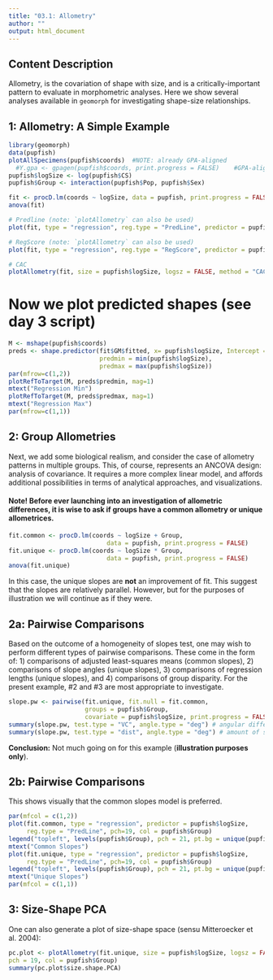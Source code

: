 ```yaml
---
title: "03.1: Allometry"
author: ""
output: html_document
---
```


## **Content Description**

Allometry, is the covariation of shape with size, and is a critically-important pattern to evaluate in morphometric analyses. Here we show several analyses available in `geomorph` for investigating shape-size relationships. 

## **1: Allometry: A Simple Example**

```r
library(geomorph)
data(pupfish)
plotAllSpecimens(pupfish$coords)  #NOTE: already GPA-aligned
  #Y.gpa <- gpagen(pupfish$coords, print.progress = FALSE)    #GPA-alignment  
pupfish$logSize <- log(pupfish$CS)
pupfish$Group <- interaction(pupfish$Pop, pupfish$Sex)

fit <- procD.lm(coords ~ logSize, data = pupfish, print.progress = FALSE) 
anova(fit)

# Predline (note: `plotAllometry` can also be used)
plot(fit, type = "regression", reg.type = "PredLine", predictor = pupfish$logSize, pch = 19)

# RegScore (note: `plotAllometry` can also be used)
plot(fit, type = "regression", reg.type = "RegScore", predictor = pupfish$logSize, pch = 19)

# CAC
plotAllometry(fit, size = pupfish$logSize, logsz = FALSE, method = "CAC", pch = 19)
```

# Now we plot predicted shapes (see day 3 script)

```r
M <- mshape(pupfish$coords)
preds <- shape.predictor(fit$GM$fitted, x= pupfish$logSize, Intercept = TRUE, 
                         predmin = min(pupfish$logSize), 
                         predmax = max(pupfish$logSize)) 
par(mfrow=c(1,2))
plotRefToTarget(M, preds$predmin, mag=1)
mtext("Regression Min")
plotRefToTarget(M, preds$predmax, mag=1)
mtext("Regression Max")
par(mfrow=c(1,1))
```



## **2: Group Allometries**

Next, we add some biological realism, and consider the case of allometry patterns in multiple groups. This, of course, represents an ANCOVA design: analysis of covariance. It requires a more complex linear model, and affords additional possibilities in terms of analytical approaches, and visualizations.

#### Note!  Before ever launching into an investigation of allometric differences, it is wise to ask if groups have a common allometry or unique allometrices.

```r
fit.common <- procD.lm(coords ~ logSize + Group, 
                           data = pupfish, print.progress = FALSE) 
fit.unique <- procD.lm(coords ~ logSize * Group, 
                           data = pupfish, print.progress = FALSE)  
anova(fit.unique)
```

In this case, the unique slopes are **not** an improvement of fit. This suggest that the slopes are relatively parallel. However, but for the purposes of illustration we will continue as if they were. 

## **2a: Pairwise Comparisons**

Based on the outcome of a homogeneity of slopes test, one may wish to perform different types of pairwise comparisons. These come in the form of: 1) comparisons of adjusted least-squares means (common slopes), 2) comparisons of slope angles (unique slopes), 3) comparisons of regression lengths (unique slopes), and 4) comparisons of group disparity. For the present example, #2 and #3 are most appropriate to investigate.

```r
slope.pw <- pairwise(fit.unique, fit.null = fit.common, 
                     groups = pupfish$Group,
                     covariate = pupfish$logSize, print.progress = FALSE)
summary(slope.pw, test.type = "VC", angle.type = "deg") # angular differences
summary(slope.pw, test.type = "dist", angle.type = "deg") # amount of shape change differences
```

**Conclusion:** Not much going on for this example (**illustration purposes only**). 

## **2b: Pairwise Comparisons**

This shows visually that the common slopes model is preferred.

```r
par(mfcol = c(1,2))
plot(fit.common, type = "regression", predictor = pupfish$logSize, 
     reg.type = "PredLine", pch=19, col = pupfish$Group)
legend("topleft", levels(pupfish$Group), pch = 21, pt.bg = unique(pupfish$Group))
mtext("Common Slopes")
plot(fit.unique, type = "regression", predictor = pupfish$logSize, 
     reg.type = "PredLine", pch=19, col = pupfish$Group)
legend("topleft", levels(pupfish$Group), pch = 21, pt.bg = unique(pupfish$Group))
mtext("Unique Slopes")
par(mfcol = c(1,1))
```

## **3: Size-Shape PCA**

One can also generate a plot of size-shape space (sensu Mitteroecker et al. 2004):

```r
pc.plot <- plotAllometry(fit.unique, size = pupfish$logSize, logsz = FALSE, method = "size.shape", 
pch = 19, col = pupfish$Group)
summary(pc.plot$size.shape.PCA)
```
